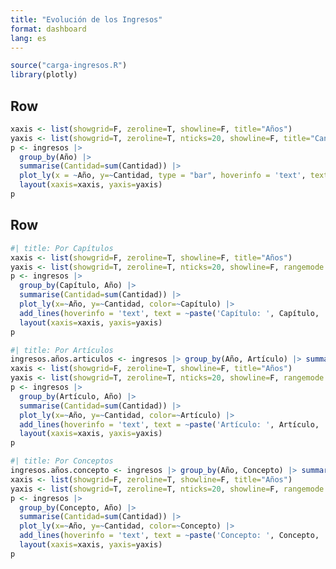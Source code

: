 ```yaml
--- 
title: "Evolución de los Ingresos"
format: dashboard
lang: es
---
```


```r
source("carga-ingresos.R")
library(plotly)
```

## Row {height=50%}

```r
xaxis <- list(showgrid=F, zeroline=T, showline=F, title="Años")
yaxis <- list(showgrid=T, zeroline=T, nticks=20, showline=F, title="Cantidad", tickprefix = '€', tickformat=",.2r")
p <- ingresos |> 
  group_by(Año) |> 
  summarise(Cantidad=sum(Cantidad)) |> 
  plot_ly(x = ~Año, y=~Cantidad, type = "bar", hoverinfo = 'text', text = ~paste('Año:', Año, '<br>Cantidad:', format(Cantidad, decimal.mark=",", big.mark="."), "€")) |>
  layout(xaxis=xaxis, yaxis=yaxis)
p
```

## Row {.tabset}

```r
#| title: Por Capítulos
xaxis <- list(showgrid=F, zeroline=T, showline=F, title="Años")
yaxis <- list(showgrid=T, zeroline=T, nticks=20, showline=F, rangemode = "tozero", title="Cantidad", tickprefix = '€', tickformat=",.2r")
p <- ingresos |> 
  group_by(Capítulo, Año) |> 
  summarise(Cantidad=sum(Cantidad)) |>
  plot_ly(x=~Año, y=~Cantidad, color=~Capítulo) |>
  add_lines(hoverinfo = 'text', text = ~paste('Capítulo: ', Capítulo, '<br>Año: ', Año, '<br>Cantidad: ', format(Cantidad, decimal.mark=",", big.mark="."), "€")) |>
  layout(xaxis=xaxis, yaxis=yaxis)
p
```


```r
#| title: Por Artículos
ingresos.años.articulos <- ingresos |> group_by(Año, Artículo) |> summarise(Cantidad=sum(Cantidad))
xaxis <- list(showgrid=F, zeroline=T, showline=F, title="Años")
yaxis <- list(showgrid=T, zeroline=T, nticks=20, showline=F, rangemode = "tozero", title="Cantidad", tickprefix = '€', tickformat=",.2r")
p <- ingresos |> 
  group_by(Artículo, Año) |> 
  summarise(Cantidad=sum(Cantidad)) |>
  plot_ly(x=~Año, y=~Cantidad, color=~Artículo) |>
  add_lines(hoverinfo = 'text', text = ~paste('Artículo: ', Artículo, '<br>Año: ', Año, '<br>Cantidad: ', format(Cantidad, decimal.mark=",", big.mark="."), "€")) |>
  layout(xaxis=xaxis, yaxis=yaxis)
p
```

```r
#| title: Por Conceptos
ingresos.años.concepto <- ingresos |> group_by(Año, Concepto) |> summarise(Cantidad=sum(Cantidad))
xaxis <- list(showgrid=F, zeroline=T, showline=F, title="Años")
yaxis <- list(showgrid=T, zeroline=T, nticks=20, showline=F, rangemode = "tozero", title="Cantidad", tickprefix = '€', tickformat=",.2r")
p <- ingresos |> 
  group_by(Concepto, Año) |> 
  summarise(Cantidad=sum(Cantidad)) |>
  plot_ly(x=~Año, y=~Cantidad, color=~Concepto) |>
  add_lines(hoverinfo = 'text', text = ~paste('Concepto: ', Concepto, '<br>Año: ', Año, '<br>Cantidad: ', format(Cantidad, decimal.mark=",", big.mark="."), "€")) |>
  layout(xaxis=xaxis, yaxis=yaxis)
p
```